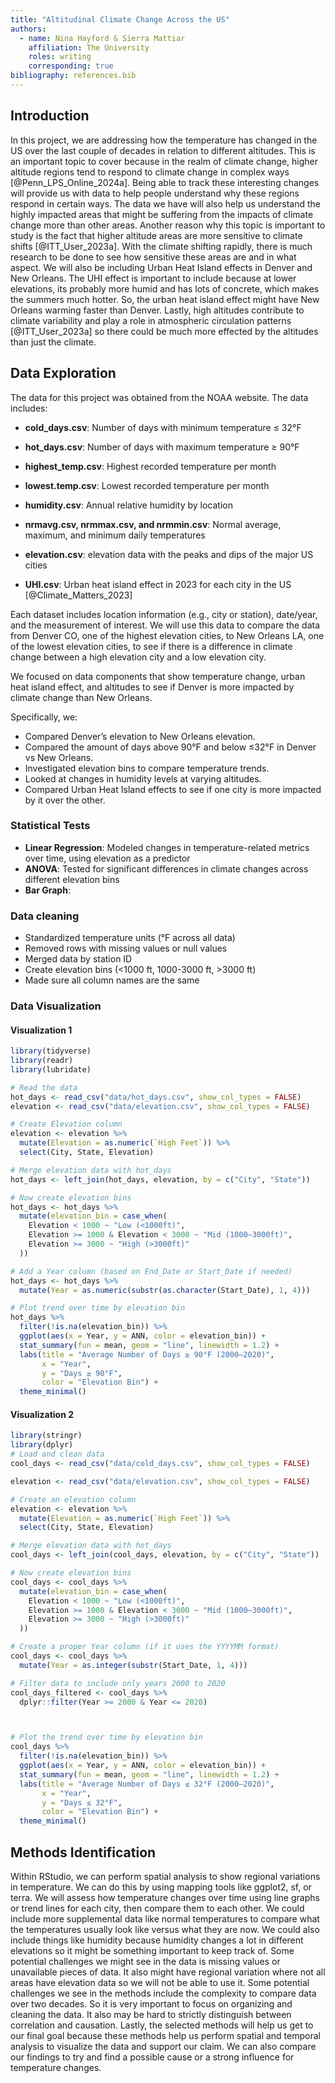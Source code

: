```yaml
---
title: "Altitudinal Climate Change Across the US"
authors:
  - name: Nina Hayford & Sierra Mattiar
    affiliation: The University
    roles: writing
    corresponding: true
bibliography: references.bib
---
```


## Introduction

In this project, we are addressing how the temperature has changed in the US over the last couple of decades in relation to different altitudes. This is an important topic to cover because in the realm of climate change, higher altitude regions tend to respond to climate change in complex ways [@Penn_LPS_Online_2024a]. Being able to track these interesting changes will provide us with data to help people understand why these regions respond in certain ways. The data we have will also help us understand the highly impacted areas that might be suffering from the impacts of climate change more than other areas. Another reason why this topic is important to study is the fact that higher altitude areas are more sensitive to climate shifts [@ITT_User_2023a]. With the climate shifting rapidly, there is much research to be done to see how sensitive these areas are and in what aspect. We will also be including Urban Heat Island effects in Denver and New Orleans. The UHI effect is important to include because at lower elevations, its probably more humid and has lots of concrete, which makes the summers much hotter. So, the urban heat island effect might have New Orleans warming faster than Denver. Lastly, high altitudes contribute to climate variability and play a role in atmospheric circulation patterns [@ITT_User_2023a] so there could be much more effected by the altitudes than just the climate.

## Data Exploration

The data for this project was obtained from the NOAA website. The data includes:

-   **cold_days.csv**: Number of days with minimum temperature ≤ 32°F

-   **hot_days.csv**: Number of days with maximum temperature ≥ 90°F

-   **highest_temp.csv**: Highest recorded temperature per month

-   **lowest.temp.csv**: Lowest recorded temperature per month

-   **humidity.csv**: Annual relative humidity by location

-   **nrmavg.csv, nrmmax.csv, and nrmmin.csv**: Normal average, maximum, and minimum daily temperatures 

-   **elevation.csv**: elevation data with the peaks and dips of the major US cities

-   **UHI.csv**: Urban heat island effect in 2023 for each city in the US [@Climate_Matters_2023]

Each dataset includes location information (e.g., city or station), date/year, and the measurement of interest. We will use this data to compare the data from Denver CO, one of the highest elevation cities, to New Orleans LA, one of the lowest elevation cities, to see if there is a difference in climate change between a high elevation city and a low elevation city. 

We focused on data components that show temperature change, urban heat island effect, and altitudes to see if Denver is more impacted by climate change than New Orleans.

Specifically, we:

- Compared Denver's elevation to New Orleans elevation. 
- Compared the amount of days above 90°F and below ≤32°F in Denver vs New Orleans. 
- Investigated elevation bins to compare temperature trends. 
- Looked at changes in humidity levels at varying altitudes. 
- Compared Urban Heat Island effects to see if one city is more impacted by it over the other. 

### Statistical Tests 
- **Linear Regression**: Modeled changes in temperature-related metrics over time, using elevation as a predictor
- **ANOVA**: Tested for significant differences in climate changes across different elevation bins
- **Bar Graph**: 

### Data cleaning 
- Standardized temperature units (°F across all data)
- Removed rows with missing values or null values
- Merged data by station ID
- Create elevation bins (<1000 ft, 1000-3000 ft, >3000 ft)
- Made sure all column names are the same 

### Data Visualization 
#### Visualization 1
```r
library(tidyverse)
library(readr)
library(lubridate)

# Read the data
hot_days <- read_csv("data/hot_days.csv", show_col_types = FALSE)
elevation <- read_csv("data/elevation.csv", show_col_types = FALSE)

# Create Elevation column
elevation <- elevation %>%
  mutate(Elevation = as.numeric(`High Feet`)) %>%
  select(City, State, Elevation)

# Merge elevation data with hot_days
hot_days <- left_join(hot_days, elevation, by = c("City", "State"))

# Now create elevation bins
hot_days <- hot_days %>%
  mutate(elevation_bin = case_when(
    Elevation < 1000 ~ "Low (<1000ft)",
    Elevation >= 1000 & Elevation < 3000 ~ "Mid (1000–3000ft)",
    Elevation >= 3000 ~ "High (>3000ft)"
  ))

```

```r
# Add a Year column (based on End_Date or Start_Date if needed)
hot_days <- hot_days %>%
  mutate(Year = as.numeric(substr(as.character(Start_Date), 1, 4)))

# Plot trend over time by elevation bin
hot_days %>%
  filter(!is.na(elevation_bin)) %>%
  ggplot(aes(x = Year, y = ANN, color = elevation_bin)) +
  stat_summary(fun = mean, geom = "line", linewidth = 1.2) +
  labs(title = "Average Number of Days ≥ 90°F (2000–2020)",
       x = "Year",
       y = "Days ≥ 90°F",
       color = "Elevation Bin") +
  theme_minimal()
```

#### Visualization 2
```r
library(stringr)
library(dplyr)
# Load and clean data
cool_days <- read_csv("data/cold_days.csv", show_col_types = FALSE)

elevation <- read_csv("data/elevation.csv", show_col_types = FALSE)

# Create an elevation column 
elevation <- elevation %>%
  mutate(Elevation = as.numeric(`High Feet`)) %>%
  select(City, State, Elevation)

# Merge elevation data with hot_days
cool_days <- left_join(cool_days, elevation, by = c("City", "State"))

# Now create elevation bins
cool_days <- cool_days %>%
  mutate(elevation_bin = case_when(
    Elevation < 1000 ~ "Low (<1000ft)",
    Elevation >= 1000 & Elevation < 3000 ~ "Mid (1000–3000ft)",
    Elevation >= 3000 ~ "High (>3000ft)"
  ))

# Create a proper Year column (if it uses the YYYYMM format)
cool_days <- cool_days %>%
  mutate(Year = as.integer(substr(Start_Date, 1, 4)))

# Filter data to include only years 2000 to 2020
cool_days_filtered <- cool_days %>%
  dplyr::filter(Year >= 2000 & Year <= 2020)



# Plot the trend over time by elevation bin
cool_days %>%
  filter(!is.na(elevation_bin)) %>%
  ggplot(aes(x = Year, y = ANN, color = elevation_bin)) +
  stat_summary(fun = mean, geom = "line", linewidth = 1.2) +
  labs(title = "Average Number of Days ≤ 32°F (2000–2020)",
       x = "Year",
       y = "Days ≤ 32°F",
       color = "Elevation Bin") +
  theme_minimal()
```


## Methods Identification

Within RStudio, we can perform spatial analysis to show regional variations in temperature. We can do this by using mapping tools like ggplot2, sf, or terra. We will assess how temperature changes over time using line graphs or trend lines for each city, then compare them to each other. We could include more supplemental data like normal temperatures to compare what the temperatures usually look like versus what they are now. We could also include things like humidity because humidity changes a lot in different elevations so it might be something important to keep track of. Some potential challenges we might see in the data is missing values or unavailable pieces of data. It also might have regional variation where not all areas have elevation data so we will not be able to use it. Some potential challenges we see in the methods include the complexity to compare data over two decades. So it is very important to focus on organizing and cleaning the data. It also may be hard to strictly distinguish between correlation and causation. Lastly, the selected methods will help us get to our final goal because these methods help us perform spatial and temporal analysis to visualize the data and support our claim. We can also compare our findings to try and find a possible cause or a strong influence for temperature changes.






